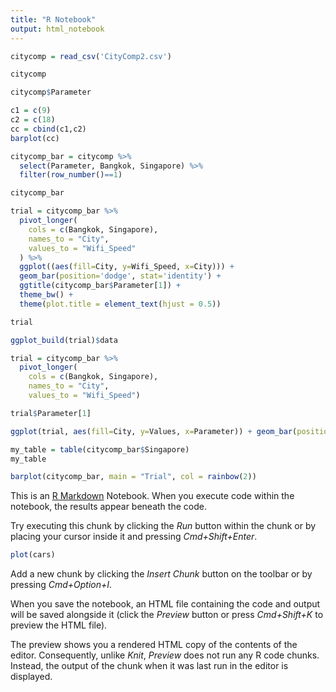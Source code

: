 ```yaml
---
title: "R Notebook"
output: html_notebook
---
```


```r
citycomp = read_csv('CityComp2.csv')
```

```r
citycomp
```

```r
citycomp$Parameter
```



```r
c1 = c(9)
c2 = c(18)
cc = cbind(c1,c2)
barplot(cc)
```


```r
citycomp_bar = citycomp %>%
  select(Parameter, Bangkok, Singapore) %>%
  filter(row_number()==1) 

citycomp_bar
```

```r
trial = citycomp_bar %>%
  pivot_longer(
    cols = c(Bangkok, Singapore),
    names_to = "City",
    values_to = "Wifi_Speed"
  ) %>%
  ggplot((aes(fill=City, y=Wifi_Speed, x=City))) + 
  geom_bar(position='dodge', stat='identity') + 
  ggtitle(citycomp_bar$Parameter[1]) +
  theme_bw() +
  theme(plot.title = element_text(hjust = 0.5))
```

```r
trial
```

```r
ggplot_build(trial)$data
```


```r
trial = citycomp_bar %>%
  pivot_longer(
    cols = c(Bangkok, Singapore),
    names_to = "City",
    values_to = "Wifi_Speed")
```

```r
trial$Parameter[1]
```



```r
ggplot(trial, aes(fill=City, y=Values, x=Parameter)) + geom_bar(position='dodge', stat='identity')
```

```r
my_table = table(citycomp_bar$Singapore)
my_table
```

```r
barplot(citycomp_bar, main = "Trial", col = rainbow(2))
```





This is an [R Markdown](http://rmarkdown.rstudio.com) Notebook. When you execute code within the notebook, the results appear beneath the code. 

Try executing this chunk by clicking the *Run* button within the chunk or by placing your cursor inside it and pressing *Cmd+Shift+Enter*. 

```r
plot(cars)
```

Add a new chunk by clicking the *Insert Chunk* button on the toolbar or by pressing *Cmd+Option+I*.

When you save the notebook, an HTML file containing the code and output will be saved alongside it (click the *Preview* button or press *Cmd+Shift+K* to preview the HTML file). 

The preview shows you a rendered HTML copy of the contents of the editor. Consequently, unlike *Knit*, *Preview* does not run any R code chunks. Instead, the output of the chunk when it was last run in the editor is displayed.

